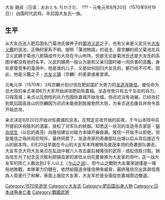 {{blpunsourced|time=2017-01-14T09:12:06+00:00}}
大友 親貞（日语：おおとも ちかさだ、 ??? - 元龟元年8月20日（1570年9月19日））战国时代武将。丰后国大友氏一族。

== 生平 ==

从大友氏送入肥后国名门菊池氏做养子的[[菊池义武|菊池义武]]之子，也有父亲是义武兄长[[大友義鑑|大友义鑑]]的说法，正确的家系不明。按照「蒲池物語」的说法，是宗麟的叔父菊池左兵卫义武嫡子菊池八郎镇成作为大将在今山布阵，但是无论是菊池氏还是大友氏的系图中都没有他的名字。义武的嫡男一般认为是和父亲归国时被一同杀害的高鑑，身处家督竞争的漩涡中，他是谁的儿子，又是如何回归大友氏的，都已经不可考。因此，他是义鑑之子・[[大友宗麟|大友义镇]]（宗麟）的弟弟或者堂弟。

元龟元年（1570年）3月宗麟计划讨伐在肥前国扩大势力的[[龙造寺隆信|龙造寺隆信]]，被任命为总大将的亲贞率领6万大军开始进攻肥前佐嘉城。龙造寺势只有五千左右的兵力，只得笼城；亲贞以压倒性的兵力包围佐嘉城开始攻城，但迟迟没有进展。已经攻打到筑后国高良山的宗麟因为迟迟未能收到胜报勃然大怒，为亲贞送去援兵并命令其开始总攻。

亲贞决定8月20日开始对佐嘉城的总攻。在预定总攻开始的前夜，于今山本阵中召开提前庆祝胜利的酒宴，放松了对军队的统御。知悉这一状况的龙造寺氏家臣・[[锅岛直茂|锅岛信生]]（以后的直茂）向隆信建议对敌方本镇开展夜袭。隆信一开始予以拒绝，但是隆信之母庆訚尼呵斥，最终同意了。龙造寺家的奇袭部队出城以后从背后接近今山的敌本阵。8月20日早晨在今山的大友军本阵被锅岛直茂率领的奇袭部队袭击，大友军总大将大友亲贞在乱战中被六人攻击最后被隆信的武将・成松信胜讨取。锅岛信生为了纪念这次胜利把锅岛家的家纹从剑花菱替换为大友家的杏叶｡ 这一战大友军的阵亡人数达到2千人以上（[[今山之戰|今山之战]]）。但今山之戰對大友軍來說僅是一場局地敗戰，本隊軍力仍健在，依然給龍造寺隆信帶來威脅，最終隆信交出其弟信周為人質進行了和解，表面上服從大友家，大友军於是全面從佐嘉城周边撤退。

[[Category:1570年逝世|Category:1570年逝世]]
[[Category:大友氏|Category:大友氏]]
[[Category:肥后国出身人物|Category:肥后国出身人物]]
[[Category:日本战争身亡者|Category:日本战争身亡者]]
[[Category:戰國武將|Category:戰國武將]]